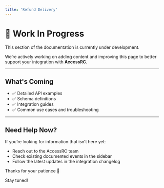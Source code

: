 ```yaml
---
title: 'Refund Delivery'
---
```


# 🚧 Work In Progress

This section of the documentation is currently under development.

We’re actively working on adding content and improving this page to better support your integration with **AccessRC**.

---

## What's Coming

- ✅ Detailed API examples  
- ✅ Schema definitions  
- ✅ Integration guides  
- ✅ Common use cases and troubleshooting  

---

## Need Help Now?

If you’re looking for information that isn’t here yet:

- Reach out to the AccessRC team
- Check existing documented events in the sidebar
- Follow the latest updates in the integration changelog

Thanks for your patience 🙏

Stay tuned!